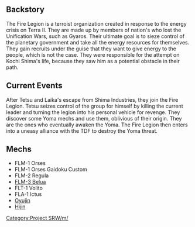 == Backstory ==
The Fire Legion is a terroist organization created in response to the energy crisis on Terra II. They are made up by members of nation's who lost the Unification Wars, such as Gyaros. Their ultimate goal is to sieze control of the planetary government and take all the energy resources for themselves. They gain recruits under the guise that they want to give energy to the people, which is not the case. They were responsible for the attempt on Kochi Shima's life, because they saw him as a potential obstacle in their path.

== Current Events ==
After Tetsu and Laika's escape from Shima Industries, they join the Fire Legion. Tetsu seizes control of the group for himself by killing the current leader and turning the legion into his personal vehicle for revenge. They discover some Yoma mechs and use them, oblivious of their origin. They are the ones who eventually awaken the Yoma. The Fire Legion then enters into a uneasy alliance with the TDF to destroy the Yoma threat.

== Mechs ==
* FLM-1 Orses 
* FLM-1 Orses Gaidoku Custom 
* FLM-2 Regula 
* [[FLM-3 Belua]]
* FLT-1 Volito 
* FLA-1 Ictus
* [[Oyujin]]
* [[Hijin]]

[[Category:Project SRW/m/]]